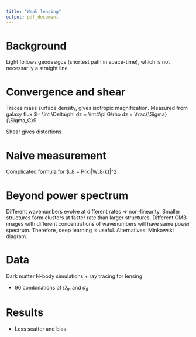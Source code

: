 ```yaml
---
title: "Weak lensing"
output: pdf_document
---
```


# Background

Light follows geodesigcs (shortest path in space-time), which is not necessarily a straight line


# Convergence and shear

Traces mass surface density, gives isotropic magnification. Measured from galaxy flux $= \int \Delta\phi dz = \int4\pi G\rho dz = \frac{\Sigma}{\Sigma_C}$ 

Shear gives distortions

# Naive measurement

Complicated formula for $\sigma_8 = \int \frac{4\pi k^2dk}{(2\pi)^3}P(k)|W_8(k)|^2

# Beyond power spectrum

Different wavenumbers evolve at different rates => non-linearity. Smaller structures form clusters at faster rate than larger structures. Different CMB images with different concentrations of wavenumbers will have same power spectrum. Therefore, deep learning is useful. Alternatives: Minkowski diagram.

# Data

Dark matter N-body simulations + ray tracing for lensing

- 96 combinations of $\Omega_m$ and $\sigma_8$

# Results

- Less scatter and bias